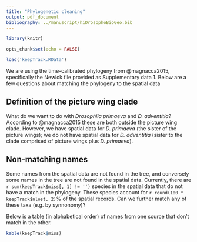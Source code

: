 ```yaml
---
title: "Phylogenetic cleaning"
output: pdf_document
bibliography: ../manuscript/hiDrosophoBioGeo.bib
---
```


```r
library(knitr)

opts_chunk$set(echo = FALSE)

load('keepTrack.RData')
```

We are using the time-calibrated phylogeny from @magnacca2015, specifically the Newick file provided as Supplementary data 1.  Below are a few questions about matching the phylogeny to the spatial data

## Definition of the picture wing clade

What do we want to do with *Drosophila primaeva* and *D. adventitia*? According to @magnacca2015 these are both outside the picture wing clade.  However, we have spatial data for *D. primaeva* (the sister of the picture wings); we do not have spatial data for *D. adventitia* (sister to the clade comprised of picture wings plus *D. primaeva*).

## Non-matching names

Some names from the spatial data are not found in the tree, and conversely some names in the tree are not found in the spatial data.  Currently, there are `r sum(keepTrack$miss[, 1] != '')` species in the spatial data that do not have a match in the phylogeny.  These species account for `r round(100 * keepTrack$nlost, 2)`% of the spatial records. Can we further match any of these taxa (e.g. by synnonomy)?

Below is a table (in alphabetical order) of names from one source that don't match in the other.

```r
kable(keepTrack$miss)
```

